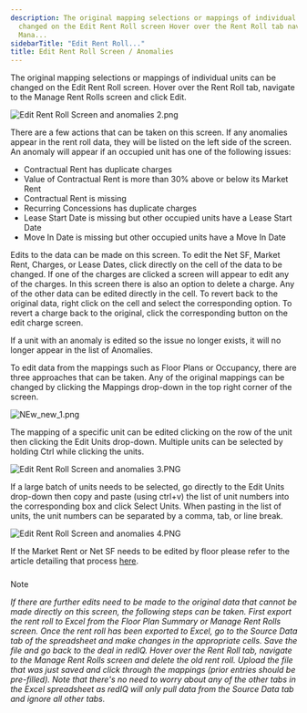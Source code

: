 ```yaml
---
description: The original mapping selections or mappings of individual units can be
  changed on the Edit Rent Roll screen Hover over the Rent Roll tab navigate to the
  Mana...
sidebarTitle: "Edit Rent Roll..."
title: Edit Rent Roll Screen / Anomalies
---
```


The original mapping selections or mappings of individual units can be changed on the Edit Rent Roll screen. Hover over the Rent Roll tab, navigate to the Manage Rent Rolls screen and click Edit.


<Frame caption="Rent roll management screen displaying unit details and anomalies detected.">
  <img src="/images/rediq/801fe15fbeb2752b0d9b1641dfa2ba723dbeaa43.png" alt="Edit Rent Roll Screen and anomalies 2.png" />
</Frame>


There are a few actions that can be taken on this screen. If any anomalies appear in the rent roll data, they will be listed on the left side of the screen. An anomaly will appear if an occupied unit has one of the following issues:


* Contractual Rent has duplicate charges
* Value of Contractual Rent is more than 30% above or below its Market Rent
* Contractual Rent is missing
* Recurring Concessions has duplicate charges
* Lease Start Date is missing but other occupied units have a Lease Start Date
* Move In Date is missing but other occupied units have a Move In Date


Edits to the data can be made on this screen. To edit the Net SF, Market Rent, Charges, or Lease Dates, click directly on the cell of the data to be changed. If one of the charges are clicked a screen will appear to edit any of the charges. In this screen there is also an option to delete a charge. Any of the other data can be edited directly in the cell. To revert back to the original data, right click on the cell and select the corresponding option. To revert a charge back to the original, click the corresponding button on the edit charge screen.


If a unit with an anomaly is edited so the issue no longer exists, it will no longer appear in the list of Anomalies.


To edit data from the mappings such as Floor Plans or Occupancy, there are three approaches that can be taken. Any of the original mappings can be changed by clicking the Mappings drop-down in the top right corner of the screen.


<Frame caption="Rent roll management options including mappings, unit editing, and export features.">
  <img src="/images/rediq/df8dff8c4ceaf79f24c44ee9b0127b24be4150f6.png" alt="NEw_new_1.png" />
</Frame>


The mapping of a specific unit can be edited clicking on the row of the unit then clicking the Edit Units drop-down. Multiple units can be selected by holding Ctrl while clicking the units.


<Frame caption="Rent roll screen displaying unit details, anomalies, and report settings for property management.">
  <img src="/images/rediq/6875cab328641f7db41229059f23b56c99ab9223.png" alt="Edit Rent Roll Screen and anomalies 3.PNG" />
</Frame>


If a large batch of units needs to be selected, go directly to the Edit Units drop-down then copy and paste (using ctrl+v) the list of unit numbers into the corresponding box and click Select Units. When pasting in the list of units, the unit numbers can be separated by a comma, tab, or line break.


<Frame caption="Batch edit dialog for selecting and applying changes to multiple unit numbers.">
  <img src="/images/rediq/68755610f732bf737f51562aeaf949c2d3b53ce8.png" alt="Edit Rent Roll Screen and anomalies 4.PNG" />
</Frame>


If the Market Rent or Net SF needs to be edited by floor please refer to the article detailing that process [here](kb://article/zendesk:rediq:360036141212).



##### 
Note


*If there are further edits need to be made to the original data that cannot be made directly on this screen, the following steps can be taken. First export the rent roll to Excel from the Floor Plan Summary or Manage Rent Rolls screen. Once the rent roll has been exported to Excel, go to the Source Data tab of the spreadsheet and make changes in the appropriate cells. Save the file and go back to the deal in redIQ. Hover over the Rent Roll tab, navigate to the Manage Rent Rolls screen and delete the old rent roll. Upload the file that was just saved and click through the mappings (prior entries should be pre-filled). Note that there's no need to worry about any of the other tabs in the Excel spreadsheet as redIQ will only pull data from the Source Data tab and ignore all other tabs.*
